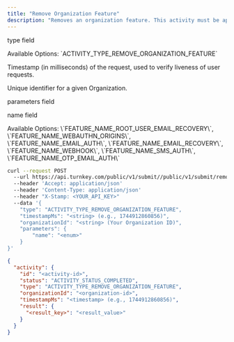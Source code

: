 ```yaml
---
title: "Remove Organization Feature"
description: "Removes an organization feature. This activity must be approved by the current root quorum."
---
```



<Authorizations />

<H3Bordered text="Body" />

<ParamField body="type" type="enum<string>" required={true}><p>type field</p><p>Available Options: \`ACTIVITY_TYPE_REMOVE_ORGANIZATION_FEATURE\`</p></ParamField>
<ParamField body="timestampMs" type="string" required={true}><p>Timestamp (in milliseconds) of the request, used to verify liveness of user requests.</p></ParamField>
<ParamField body="organizationId" type="string" required={true}><p>Unique identifier for a given Organization.</p></ParamField>
<ParamField body="parameters" type="object" required={true}>
  <p>parameters field</p>
  <Expandable title="parameters details">
    <NestedParam parentKey="parameters" childKey="name" type="enum<string>" required={true}><p>name field</p><p>Available Options: \`FEATURE_NAME_ROOT_USER_EMAIL_RECOVERY\`, \`FEATURE_NAME_WEBAUTHN_ORIGINS\`, \`FEATURE_NAME_EMAIL_AUTH\`, \`FEATURE_NAME_EMAIL_RECOVERY\`, \`FEATURE_NAME_WEBHOOK\`, \`FEATURE_NAME_SMS_AUTH\`, \`FEATURE_NAME_OTP_EMAIL_AUTH\`</p></NestedParam>
  </Expandable>
</ParamField>

<RequestExample>

```bash cURL
curl --request POST 
  --url https://api.turnkey.com/public/v1/submit//public/v1/submit/remove_organization_feature 
  --header 'Accept: application/json' 
  --header 'Content-Type: application/json' 
  --header "X-Stamp: <YOUR_API_KEY>" 
  --data '{
    "type": "ACTIVITY_TYPE_REMOVE_ORGANIZATION_FEATURE",
    "timestampMs": "<string> (e.g., 1744912860856)",
    "organizationId": "<string> (Your Organization ID)",
    "parameters": {
        "name": "<enum>"
    }
}'
```

</RequestExample>

<ResponseExample>

```json 200
{
  "activity": {
    "id": "<activity-id>",
    "status": "ACTIVITY_STATUS_COMPLETED",
    "type": "ACTIVITY_TYPE_REMOVE_ORGANIZATION_FEATURE",
    "organizationId": "<organization-id>",
    "timestampMs": "<timestamp> (e.g., 1744912860856)",
    "result": {
      "<result_key>": "<result_value>"
    }
  }
}
```

</ResponseExample>
